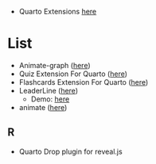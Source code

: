+ Quarto Extensions [here](https://quarto.org/docs/extensions/listing-revealjs.html)

# List
+ Animate-graph ([here](https://github.com/ofkoru/quarto-animate-graph))
+ Quiz Extension For Quarto ([here](https://github.com/parmsam/quarto-quiz))
+ Flashcards Extension For Quarto ([here](https://github.com/parmsam/quarto-flashcards?tab=readme-ov-file))
+ LeaderLine ([here](https://github.com/ofkoru/quarto-leader-line))
  + Demo: [here](https://omerfarukkoru.com/Packages/quarto-leader-line/example.html#/title-slide)
+ animate ([here](https://github.com/fradav/quarto-revealjs-animate))

## R
+ Quarto Drop plugin for reveal.js